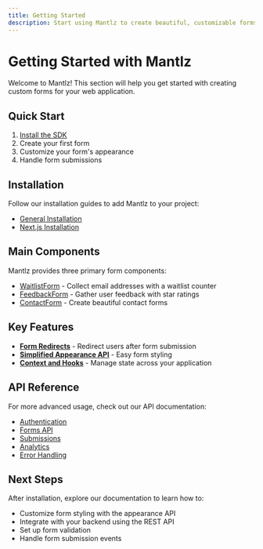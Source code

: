 ```yaml
---
title: Getting Started
description: Start using Mantlz to create beautiful, customizable forms for your web app
---
```


# Getting Started with Mantlz

Welcome to Mantlz! This section will help you get started with creating custom forms for your web application.

## Quick Start

1. [Install the SDK](/docs/getting-started/installation)
2. Create your first form
3. Customize your form's appearance
4. Handle form submissions

## Installation

Follow our installation guides to add Mantlz to your project:

- [General Installation](/docs/getting-started/installation)
- [Next.js Installation](/docs/getting-started/installation/nextjs)

## Main Components

Mantlz provides three primary form components:

- [WaitlistForm](/docs/getting-started/components/waitlist-form) - Collect email addresses with a waitlist counter
- [FeedbackForm](/docs/appearance/feedback) - Gather user feedback with star ratings
- [ContactForm](/docs/appearance/contact) - Create beautiful contact forms

## Key Features

- **[Form Redirects](/docs/api-reference/redirects)** - Redirect users after form submission
- **[Simplified Appearance API](/docs/appearance/simplified-api)** - Easy form styling
- **[Context and Hooks](/docs/api-reference/context)** - Manage state across your application

## API Reference

For more advanced usage, check out our API documentation:

- [Authentication](/docs/api-reference/authentication)
- [Forms API](/docs/api-reference/forms)
- [Submissions](/docs/api-reference/submissions)
- [Analytics](/docs/api-reference/analytics)
- [Error Handling](/docs/api-reference/error-handling)

## Next Steps

After installation, explore our documentation to learn how to:

- Customize form styling with the appearance API
- Integrate with your backend using the REST API
- Set up form validation
- Handle form submission events 